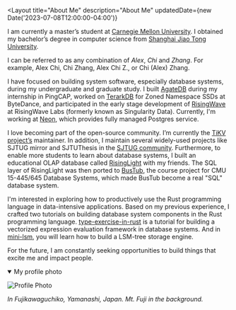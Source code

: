 
<Layout
	title="About Me"
	description="About Me"
	updatedDate={new Date('2023-07-08T12:00:00-04:00')}
>

I am currently a master’s student at [Carnegie Mellon University][cmu]. I obtained my bachelor’s degree in computer science from [Shanghai Jiao Tong University][sjtu].

[sjtu]: http://en.sjtu.edu.cn/
[cmu]: https://www.cs.cmu.edu/

I can be referred to as any combination of *Alex*, *Chi* and *Zhang*. For example, Alex Chi, Chi Zhang, Alex Chi Z., or Chi (Alex) Zhang.

I have focused on building system software, especially database systems, during my undergraduate and graduate study. I built [AgateDB][agatedb] during my internship in PingCAP, worked on [TerarkDB][terarkdb] for Zoned Namespace SSDs at ByteDance, and participated in the early stage development of [RisingWave][risingwave] at RisingWave Labs (formerly known as Singularity Data). Currently, I'm working at [Neon][neon], which provides fully managed Postgres service.

[agatedb]: https://github.com/tikv/agatedb
[terarkdb]: https://github.com/bytedance/terarkdb

I love becoming part of the open-source community. I’m currently the [TiKV project’s][tikv] maintainer. In addition, I maintain several widely-used projects like SJTUG mirror and SJTUThesis in the [SJTUG community][sjtug]. Furthermore, to enable more students to learn about database systems, I built an educational OLAP database called [RisingLight][risinglight] with my friends. The SQL layer of RisingLight was then ported to [BusTub](https://github.com/cmu-db/bustub), the course project for CMU 15-445/645 Database Systems, which made BusTub become a real "SQL" database system.

[tikv]: https://tikv.org
[sjtug]: https://github.com/sjtug
[risinglight]: https://github.com/risinglightdb/risinglight
[risingwave]: https://github.com/singularity-data/risingwave
[neon]: https://neon.tech

I'm interested in exploring how to productively use the Rust programming language in data-intensive applications. Based on my previous experience, I crafted two tutorials on building database system components in the Rust programming language. [type-exercise-in-rust](https://github.com/skyzh/type-exercise-in-rust) is a tutorial for building a vectorized expression evaluation framework in database systems. And in [mini-lsm](https://github.com/skyzh/mini-lsm), you will learn how to build a LSM-tree storage engine.

For the future, I am constantly seeking opportunities to build things that excite me and impact people.

<details open>
<summary>My profile photo</summary>

![Profile Photo](/images/profile.jpg)

*In Fujikawaguchiko, Yamanashi, Japan. Mt. Fuji in the background.*

</details>

</Layout>

